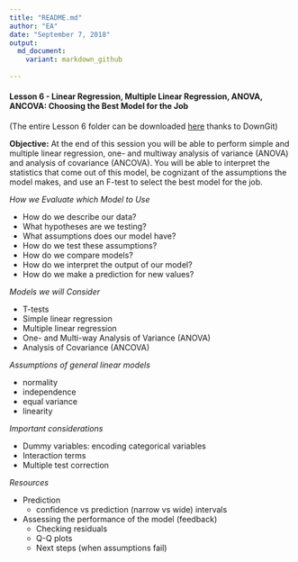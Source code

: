 ```yaml
---
title: "README.md"
author: "EA"
date: "September 7, 2018"
output: 
  md_document:
    variant: markdown_github
        
---
```


#### Lesson 6 - Linear Regression, Multiple Linear Regression, ANOVA, ANCOVA: Choosing the Best Model for the Job

(The entire Lesson 6 folder can be downloaded [here](https://minhaskamal.github.io/DownGit/#/home?url=https://github.com/eacton/CAGEF/tree/master/Lesson_6) thanks to DownGit)

__Objective:__ At the end of this session you will be able to perform simple and multiple linear regression, one- and multiway analysis of variance (ANOVA) and analysis of covariance (ANCOVA). You will be able to interpret the statistics that come out of this model, be cognizant of the assumptions the model makes, and use an F-test to select the best model for the job. 


_How we Evaluate which Model to Use_

- How do we describe our data?
- What hypotheses are we testing?
- What assumptions does our model have?
- How do we test these assumptions?
- How do we compare models?
- How do we interpret the output of our model?
- How do we make a prediction for new values?
 

_Models we will Consider_

- T-tests
- Simple linear regression
- Multiple linear regression
- One- and Multi-way Analysis of Variance (ANOVA)
- Analysis of Covariance (ANCOVA)

_Assumptions of general linear models_

- normality
- independence
- equal variance
- linearity


_Important considerations_

- Dummy variables: encoding categorical variables
- Interaction terms
- Multiple test correction

_Resources_

- Prediction
    + confidence vs prediction (narrow vs wide) intervals
- Assessing the performance of the model (feedback)
    + Checking residuals
    + Q-Q plots
    + Next steps (when assumptions fail)